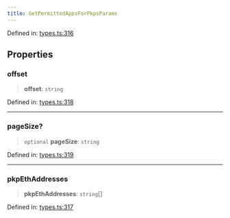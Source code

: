 ```yaml
---
title: GetPermittedAppsForPkpsParams
---
```


Defined in: [types.ts:316](https://github.com/LIT-Protocol/Vincent/blob/24971b3553e0b3a0f81730455f8a1892791091ad/packages/libs/contracts-sdk/src/types.ts#L316)

## Properties

### offset

> **offset**: `string`

Defined in: [types.ts:318](https://github.com/LIT-Protocol/Vincent/blob/24971b3553e0b3a0f81730455f8a1892791091ad/packages/libs/contracts-sdk/src/types.ts#L318)

***

### pageSize?

> `optional` **pageSize**: `string`

Defined in: [types.ts:319](https://github.com/LIT-Protocol/Vincent/blob/24971b3553e0b3a0f81730455f8a1892791091ad/packages/libs/contracts-sdk/src/types.ts#L319)

***

### pkpEthAddresses

> **pkpEthAddresses**: `string`[]

Defined in: [types.ts:317](https://github.com/LIT-Protocol/Vincent/blob/24971b3553e0b3a0f81730455f8a1892791091ad/packages/libs/contracts-sdk/src/types.ts#L317)
